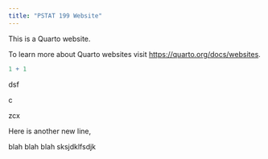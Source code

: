 ```yaml
---
title: "PSTAT 199 Website"
---
```


This is a Quarto website.

To learn more about Quarto websites visit <https://quarto.org/docs/websites>.

```r
1 + 1
```

dsf

c

zcx

Here is another new line,

blah blah blah sksjdklfsdjk
